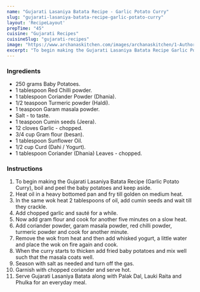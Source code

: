 ---
name: "Gujarati Lasaniya Batata Recipe - Garlic Potato Curry"
slug: "gujarati-lasaniya-batata-recipe-garlic-potato-curry"
layout: 'RecipeLayout'
prepTime: "45"
cuisine: "Gujarati Recipes﻿"
cuisineSlug: "gujarati-recipes"
image: "https://www.archanaskitchen.com/images/archanaskitchen/1-Author/shaheen_ali/Lehsuniya__Lasaniya_Batata_Gujrati_Grlic_Potato_Curry.jpg"
excerpt: "To begin making the Gujarati Lasaniya Batata Recipe Garlic Potato Curry, boil and peel the baby potatoes and keep aside"
---

### Ingredients

- 250 grams Baby Potatoes.
- 1 tablespoon Red Chilli powder.
- 1 tablespoon Coriander Powder (Dhania).
- 1/2 teaspoon Turmeric powder (Haldi).
- 1 teaspoon Garam masala powder.
- Salt - to taste.
- 1 teaspoon Cumin seeds (Jeera).
- 12 cloves Garlic - chopped.
- 3/4 cup Gram flour (besan).
- 1 tablespoon Sunflower Oil.
- 1/2 cup Curd (Dahi / Yogurt).
- 1 tablespoon Coriander (Dhania) Leaves - chopped.

### Instructions

1. To begin making the Gujarati Lasaniya Batata Recipe (Garlic Potato Curry), boil and peel the baby potatoes and keep aside.
1. Heat oil in a heavy bottomed pan and fry till golden on medium heat.
1. In the same wok heat 2 tablespoons of oil, add cumin seeds and wait till they crackle.
1. Add chopped garlic and sauté for a while.
1. Now add gram flour and cook for another five minutes on a slow heat.
1. Add coriander powder, garam masala powder, red chilli powder, turmeric powder and cook for another minute.
1. Remove the wok from heat and then add whisked yogurt, a little water and place the wok on fire again and cook.
1. When the curry starts to thicken add fried baby potatoes and mix well such that the masala coats well.
1. Season with salt as needed and turn off the gas.
1. Garnish with chopped coriander and serve hot.
1. Serve Gujarati Lasaniya Batata along with Palak Dal, Lauki Raita and Phulka for an everyday meal.
